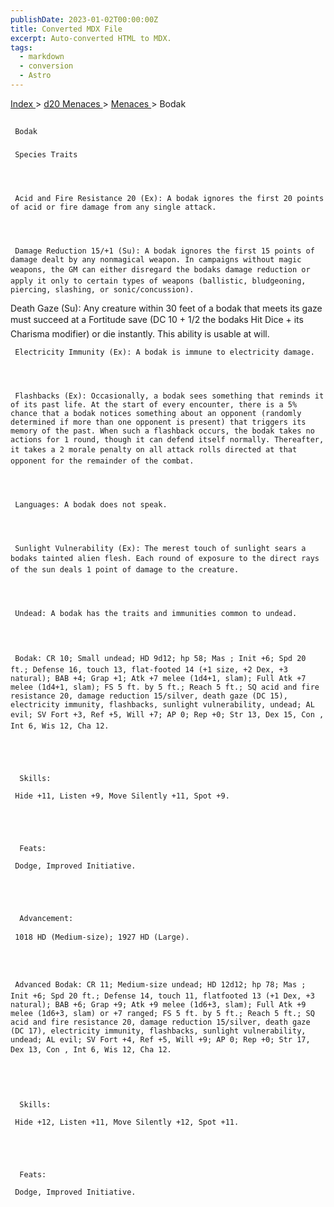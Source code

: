 ```yaml
---
publishDate: 2023-01-02T00:00:00Z
title: Converted MDX File
excerpt: Auto-converted HTML to MDX.
tags:
  - markdown
  - conversion
  - Astro
---
```


[
Index
](-index) >
[
d20 Menaces
](menaces-d20-index) >
[
Menaces
](menaces-d20-menaces-index) > Bodak

##

     Bodak

###

     Species Traits




     Acid and Fire Resistance 20 (Ex): A bodak ignores the first 20 points of acid or fire damage from any single attack.




     Damage Reduction 15/+1 (Su): A bodak ignores the first 15 points of damage dealt by any nonmagical weapon. In campaigns without magic weapons, the GM can either disregard the bodaks damage reduction or apply it only to certain types of weapons (ballistic, bludgeoning, piercing, slashing, or sonic/concussion).

Death Gaze (Su): Any creature within 30 feet of a bodak that meets its gaze must succeed at a Fortitude save (DC 10 + 1/2 the bodaks Hit Dice + its Charisma modifier) or die instantly. This ability is usable at will.

     Electricity Immunity (Ex): A bodak is immune to electricity damage.




     Flashbacks (Ex): Occasionally, a bodak sees something that reminds it of its past life. At the start of every encounter, there is a 5% chance that a bodak notices something about an opponent (randomly determined if more than one opponent is present) that triggers its memory of the past. When such a flashback occurs, the bodak takes no actions for 1 round, though it can defend itself normally. Thereafter, it takes a 2 morale penalty on all attack rolls directed at that opponent for the remainder of the combat.




     Languages: A bodak does not speak.




     Sunlight Vulnerability (Ex): The merest touch of sunlight sears a bodaks tainted alien flesh. Each round of exposure to the direct rays of the sun deals 1 point of damage to the creature.




     Undead: A bodak has the traits and immunities common to undead.




     Bodak: CR 10; Small undead; HD 9d12; hp 58; Mas ; Init +6; Spd 20 ft.; Defense 16, touch 13, flat-footed 14 (+1 size, +2 Dex, +3 natural); BAB +4; Grap +1; Atk +7 melee (1d4+1, slam); Full Atk +7 melee (1d4+1, slam); FS 5 ft. by 5 ft.; Reach 5 ft.; SQ acid and fire resistance 20, damage reduction 15/silver, death gaze (DC 15), electricity immunity, flashbacks, sunlight vulnerability, undead; AL evil; SV Fort +3, Ref +5, Will +7; AP 0; Rep +0; Str 13, Dex 15, Con , Int 6, Wis 12, Cha 12.





      Skills:

     Hide +11, Listen +9, Move Silently +11, Spot +9.





      Feats:

     Dodge, Improved Initiative.





      Advancement:

     1018 HD (Medium-size); 1927 HD (Large).




     Advanced Bodak: CR 11; Medium-size undead; HD 12d12; hp 78; Mas ; Init +6; Spd 20 ft.; Defense 14, touch 11, flatfooted 13 (+1 Dex, +3 natural); BAB +6; Grap +9; Atk +9 melee (1d6+3, slam); Full Atk +9 melee (1d6+3, slam) or +7 ranged; FS 5 ft. by 5 ft.; Reach 5 ft.; SQ acid and fire resistance 20, damage reduction 15/silver, death gaze (DC 17), electricity immunity, flashbacks, sunlight vulnerability, undead; AL evil; SV Fort +4, Ref +5, Will +9; AP 0; Rep +0; Str 17, Dex 13, Con , Int 6, Wis 12, Cha 12.





      Skills:

     Hide +12, Listen +11, Move Silently +12, Spot +11.





      Feats:

     Dodge, Improved Initiative.
